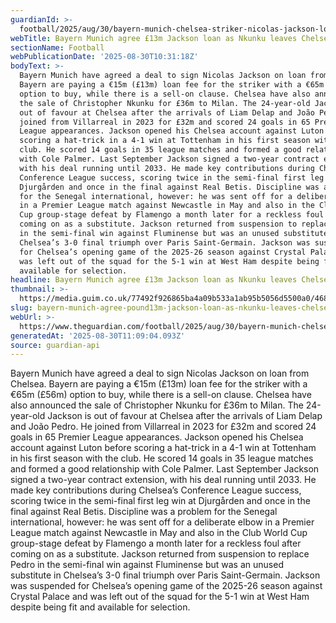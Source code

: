 ```yaml
---
guardianId: >-
  football/2025/aug/30/bayern-munich-chelsea-striker-nicolas-jackson-loan-transfer-window
webTitle: Bayern Munich agree £13m Jackson loan as Nkunku leaves Chelsea for Milan
sectionName: Football
webPublicationDate: '2025-08-30T10:31:18Z'
bodyText: >-
  Bayern Munich have agreed a deal to sign Nicolas Jackson on loan from Chelsea.
  Bayern are paying a €15m (£13m) loan fee for the striker with a €65m (£56m)
  option to buy, while there is a sell-on clause. Chelsea have also announced
  the sale of Christopher Nkunku for £36m to Milan. The 24-year-old Jackson is
  out of favour at Chelsea after the arrivals of Liam Delap and João Pedro. He
  joined from Villarreal in 2023 for £32m and scored 24 goals in 65 Premier
  League appearances. Jackson opened his Chelsea account against Luton before
  scoring a hat-trick in a 4-1 win at Tottenham in his first season with the
  club. He scored 14 goals in 35 league matches and formed a good relationship
  with Cole Palmer. Last September Jackson signed a two-year contract extension,
  with his deal running until 2033. He made key contributions during Chelsea’s
  Conference League success, scoring twice in the semi-final first leg win at
  Djurgården and once in the final against Real Betis. Discipline was a problem
  for the Senegal international, however: he was sent off for a deliberate elbow
  in a Premier League match against Newcastle in May and also in the Club World
  Cup group-stage defeat by Flamengo a month later for a reckless foul after
  coming on as a substitute. Jackson returned from suspension to replace Pedro
  in the semi-final win against Fluminense but was an unused substitute in
  Chelsea’s 3-0 final triumph over Paris Saint-Germain. Jackson was suspended
  for Chelsea’s opening game of the 2025-26 season against Crystal Palace and
  was left out of the squad for the 5-1 win at West Ham despite being fit and
  available for selection.
headline: Bayern Munich agree £13m Jackson loan as Nkunku leaves Chelsea for Milan
thumbnail: >-
  https://media.guim.co.uk/77492f926865ba4a09b533a1ab95b5056d5500a0/468_0_5340_4272/500.jpg
slug: bayern-munich-agree-pound13m-jackson-loan-as-nkunku-leaves-chelsea-for-milan
webUrl: >-
  https://www.theguardian.com/football/2025/aug/30/bayern-munich-chelsea-striker-nicolas-jackson-loan-transfer-window
generatedAt: '2025-08-30T11:09:04.093Z'
source: guardian-api
---
```

Bayern Munich have agreed a deal to sign Nicolas Jackson on loan from Chelsea. Bayern are paying a €15m (£13m) loan fee for the striker with a €65m (£56m) option to buy, while there is a sell-on clause. Chelsea have also announced the sale of Christopher Nkunku for £36m to Milan. The 24-year-old Jackson is out of favour at Chelsea after the arrivals of Liam Delap and João Pedro. He joined from Villarreal in 2023 for £32m and scored 24 goals in 65 Premier League appearances. Jackson opened his Chelsea account against Luton before scoring a hat-trick in a 4-1 win at Tottenham in his first season with the club. He scored 14 goals in 35 league matches and formed a good relationship with Cole Palmer. Last September Jackson signed a two-year contract extension, with his deal running until 2033. He made key contributions during Chelsea’s Conference League success, scoring twice in the semi-final first leg win at Djurgården and once in the final against Real Betis. Discipline was a problem for the Senegal international, however: he was sent off for a deliberate elbow in a Premier League match against Newcastle in May and also in the Club World Cup group-stage defeat by Flamengo a month later for a reckless foul after coming on as a substitute. Jackson returned from suspension to replace Pedro in the semi-final win against Fluminense but was an unused substitute in Chelsea’s 3-0 final triumph over Paris Saint-Germain. Jackson was suspended for Chelsea’s opening game of the 2025-26 season against Crystal Palace and was left out of the squad for the 5-1 win at West Ham despite being fit and available for selection.
